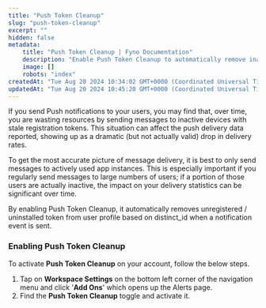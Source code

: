 ```yaml
---
title: "Push Token Cleanup"
slug: "push-token-cleanup"
excerpt: ""
hidden: false
metadata:
    title: "Push Token Cleanup | Fyno Documentation"
    description: "Enable Push Token Cleanup to automatically remove inactive device tokens, ensuring accurate push notification delivery statistics by only targeting active app instances. To activate, go to Workspace Settings, select Add Ons, and toggle Push Token Cleanup."
    image: []
    robots: "index"
createdAt: "Tue Aug 20 2024 10:34:02 GMT+0000 (Coordinated Universal Time)"
updatedAt: "Tue Aug 20 2024 10:45:20 GMT+0000 (Coordinated Universal Time)"
---
```


If you send Push notifications to your users, you may find that, over time, you are wasting resources by sending messages to inactive devices with stale registration tokens. This situation can affect the push delivery data reported, showing up as a dramatic (but not actually valid) drop in delivery rates.

To get the most accurate picture of message delivery, it is best to only send messages to actively used app instances. This is especially important if you regularly send messages to large numbers of users; if a portion of those users are actually inactive, the impact on your delivery statistics can be significant over time.

By enabling Push Token Cleanup, it automatically removes unregistered / uninstalled token from user profile based on distinct_id when a notification event is sent.

### Enabling Push Token Cleanup

To activate **Push Token Cleanup** on your account, follow the below steps.

1. Tap on **Workspace Settings** on the bottom left corner of the navigation menu and click '**Add Ons**' which opens up the Alerts page.
2. Find the **Push Token Cleanup** toggle and activate it.
